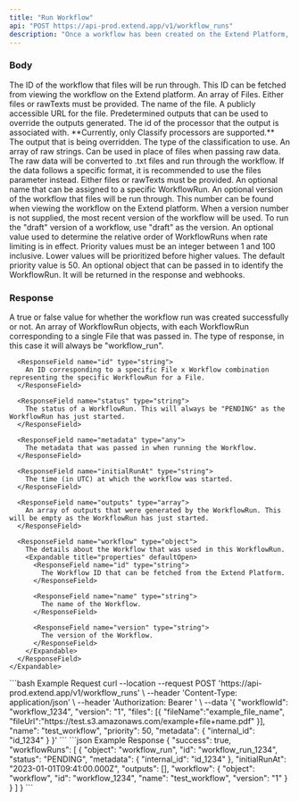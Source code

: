 ```yaml
---
title: "Run Workflow"
api: "POST https://api-prod.extend.app/v1/workflow_runs"
description: "Once a workflow has been created on the Extend Platform, this endpoint can be used to send file(s) to be run."
---
```


### Body

<ParamField body="workflowId" type="string" required>
  The ID of the workflow that files will be run through. This ID can be fetched
  from viewing the workflow on the Extend platform.
</ParamField>

<ResponseField name="files" type="File[]">
  An array of Files. Either files or rawTexts must be provided.
  <ResponseField name="File" type="File">
    <Expandable title="properties" defaultOpen>
      <ResponseField name="fileName" type="string" required>
        The name of the file.
      </ResponseField>
      <ResponseField name="fileUrl" type="string" required>
        A publicly accessible URL for the file.
      </ResponseField>
      <ResponseField name="outputs" type="Output[]" optional>
        Predetermined outputs that can be used to override the outputs
        generated.
      </ResponseField>
      <ResponseField name="Output" type="Output">
        <Expandable title="properties" defaultOpen>
          <ResponseField name="processorId" type="string" required>
            The id of the processor that the output is associated with.
            **Currently, only Classify processors are supported.**
          </ResponseField>
          <ResponseField name="output" type="ClassifyOutput" required>
            The output that is being overridden.
          </ResponseField>
          <ResponseField name="ClassifyOutput" type="ClassifyOutput">
            <Expandable title="properties" defaultOpen>
              <ResponseField name="type" type="string" required>
                The type of the classification to use.
              </ResponseField>
            </Expandable>
          </ResponseField>
        </Expandable>
      </ResponseField>
    </Expandable>
  </ResponseField>
</ResponseField>

<ParamField body="rawTexts" type="string[]">
  An array of raw strings. Can be used in place of files when passing raw data.
  The raw data will be converted to .txt files and run through the workflow. If
  the data follows a specific format, it is recommended to use the files
  parameter instead. Either files or rawTexts must be provided.
</ParamField>

<ParamField body="name" type="string">
  An optional name that can be assigned to a specific WorkflowRun.
</ParamField>

<ParamField body="version" type="string">
  An optional version of the workflow that files will be run through. This
  number can be found when viewing the workflow on the Extend platform. When a
  version number is not supplied, the most recent version of the workflow will
  be used. To run the "draft" version of a workflow, use "draft" as the version.
</ParamField>

<ParamField body="priority" type="number">
  An optional value used to determine the relative order of WorkflowRuns when
  rate limiting is in effect. Priority values must be an integer between 1 and
  100 inclusive. Lower values will be prioritized before higher values. The
  default priority value is 50.
</ParamField>

<ParamField body="metadata" type="any">
  An optional object that can be passed in to identify the WorkflowRun. It will
  be returned in the response and webhooks.
</ParamField>

### Response

<ResponseField name="success" type="boolean">
  A true or false value for whether the workflow run was created successfully or
  not.
</ResponseField>

<ResponseField name="workflowRuns" type="WorkflowRun[]">
  An array of WorkflowRun objects, with each WorkflowRun corresponding to a
  single File that was passed in.
  <ResponseField name="WorkflowRun" type="object">
    <Expandable title="properties" defaultOpen>
      <ResponseField name="object" type="string">
        The type of response, in this case it will always be "workflow_run".
      </ResponseField>

      <ResponseField name="id" type="string">
        An ID corresponding to a specific File x Workflow combination representing the specific WorkflowRun for a File.
      </ResponseField>

      <ResponseField name="status" type="string">
        The status of a WorkflowRun. This will always be "PENDING" as the WorkflowRun has just started.
      </ResponseField>

      <ResponseField name="metadata" type="any">
        The metadata that was passed in when running the Workflow.
      </ResponseField>

      <ResponseField name="initialRunAt" type="string">
        The time (in UTC) at which the workflow was started.
      </ResponseField>

      <ResponseField name="outputs" type="array">
        An array of outputs that were generated by the WorkflowRun. This will be empty as the WorkflowRun has just started.
      </ResponseField>

      <ResponseField name="workflow" type="object">
        The details about the Workflow that was used in this WorkflowRun.
        <Expandable title="properties" defaultOpen>
          <ResponseField name="id" type="string">
            The Workflow ID that can be fetched from the Extend Platform.
          </ResponseField>

          <ResponseField name="name" type="string">
            The name of the Workflow.
          </ResponseField>

          <ResponseField name="version" type="string">
            The version of the Workflow.
          </ResponseField>
        </Expandable>
      </ResponseField>
    </Expandable>

  </ResponseField>
</ResponseField>

<RequestExample>
```bash Example Request
curl --location --request POST 'https://api-prod.extend.app/v1/workflow_runs' \
--header 'Content-Type: application/json' \
--header 'Authorization: Bearer <API_TOKEN>' \
--data '{
    "workflowId": "workflow_1234",
    "version": "1",
    "files": [{
      "fileName":"example_file_name",
      "fileUrl":"https://test.s3.amazonaws.com/example+file+name.pdf"
    }],
    "name": "test_workflow",
    "priority": 50,
    "metadata": {
      "internal_id": "id_1234"
    }
}'
```
</RequestExample>

<ResponseExample>
```json Example Response
{
  "success": true,
  "workflowRuns": [
    {
      "object": "workflow_run",
      "id": "workflow_run_1234",
      "status": "PENDING",
      "metadata": {
        "internal_id": "id_1234"
      },
      "initialRunAt": "2023-01-01T09:41:00.000Z",
      "outputs": [],
      "workflow": {
        "object": "workflow",
        "id": "workflow_1234",
        "name": "test_workflow",
        "version": "1"
      }
    }
  ]
}
```
</ResponseExample>
